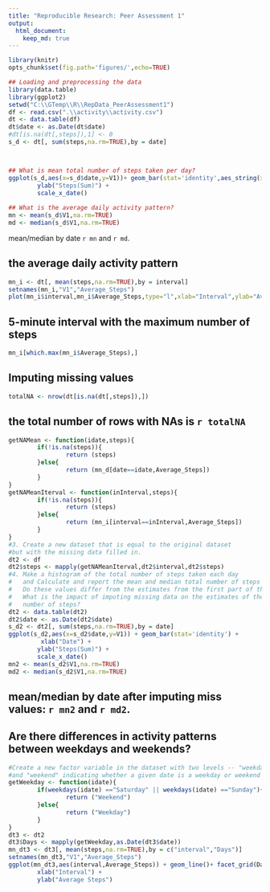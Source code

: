 ```yaml
---
title: "Reproducible Research: Peer Assessment 1"
output: 
  html_document:
    keep_md: true
---
```


```r
library(knitr)
opts_chunk$set(fig.path='figures/',echo=TRUE)
```
```r
## Loading and preprocessing the data
library(data.table)
library(ggplot2)
setwd("C:\\GTemp\\R\\RepData_PeerAssessment1")
df <- read.csv(".\\activity\\activity.csv")
dt <- data.table(df)
dt$date <- as.Date(dt$date)
#dt[is.na(dt[,steps]),1] <- 0 
s_d <- dt[, sum(steps,na.rm=TRUE),by = date]



## What is mean total number of steps taken per day?
ggplot(s_d,aes(x=s_d$date,y=V1))+ geom_bar(stat='identity',aes_string(x=NULL)) + xlab("Date") + 
        ylab("Steps(Sum)") +
        scale_x_date()
        
## What is the average daily activity pattern?
mn <- mean(s_d$V1,na.rm=TRUE)
md <- median(s_d$V1,na.rm=TRUE)
```

mean/median by date `r mn` and `r md`. 

## the average daily activity pattern
```r
mn_i <- dt[, mean(steps,na.rm=TRUE),by = interval]
setnames(mn_i,"V1","Average_Steps")
plot(mn_i$interval,mn_i$Average_Steps,type="l",xlab="Interval",ylab="Average Steps")
```

## 5-minute interval with the maximum number of steps
```r
mn_i[which.max(mn_i$Average_Steps),]
```


## Imputing missing values
```r
totalNA <- nrow(dt[is.na(dt[,steps]),])
```
## the total number of rows with NAs is `r totalNA`

```r
getNAMean <- function(idate,steps){
        if(!is.na(steps)){
                return (steps)
        }else{
                return (mn_d[date==idate,Average_Steps])        
        }        
}
getNAMeanIterval <- function(inInterval,steps){
        if(!is.na(steps)){
                return (steps)
        }else{
                return (mn_i[interval==inInterval,Average_Steps])        
        }        
}
#3. Create a new dataset that is equal to the original dataset 
#but with the missing data filled in.
dt2 <- df
dt2$steps <- mapply(getNAMeanIterval,dt2$interval,dt2$steps)
#4. Make a histogram of the total number of steps taken each day 
#   and Calculate and report the mean and median total number of steps taken per day. 
#   Do these values differ from the estimates from the first part of the assignment? 
#   What is the impact of imputing missing data on the estimates of the total daily 
#   number of steps?
dt2 <- data.table(dt2)
dt2$date <- as.Date(dt2$date)
s_d2 <- dt2[, sum(steps,na.rm=TRUE),by = date]
ggplot(s_d2,aes(x=s_d2$date,y=V1)) + geom_bar(stat='identity') +
         xlab("Date") + 
        ylab("Steps(Sum)") +
        scale_x_date()
mn2 <- mean(s_d2$V1,na.rm=TRUE)
md2 <- median(s_d2$V1,na.rm=TRUE)
```
## mean/median by date after imputing miss values:  `r mn2` and `r md2`. 

## Are there differences in activity patterns between weekdays and weekends?
```r
#Create a new factor variable in the dataset with two levels -- "weekday" 
#and "weekend" indicating whether a given date is a weekday or weekend day.
getWeekday <- function(idate){
        if(weekdays(idate) =="Saturday" || weekdays(idate) =="Sunday"){
                return ("Weekend")
        }else{
                return ("Weekday")
        }
}
dt3 <- dt2
dt3$Days <- mapply(getWeekday,as.Date(dt3$date))
mn_dt3 <- dt3[, mean(steps,na.rm=TRUE),by = c("interval","Days")]
setnames(mn_dt3,"V1","Average_Steps")
ggplot(mn_dt3,aes(interval,Average_Steps)) + geom_line()+ facet_grid(Days ~ .) +
        xlab("Interval") +
        ylab("Average Steps")

```
